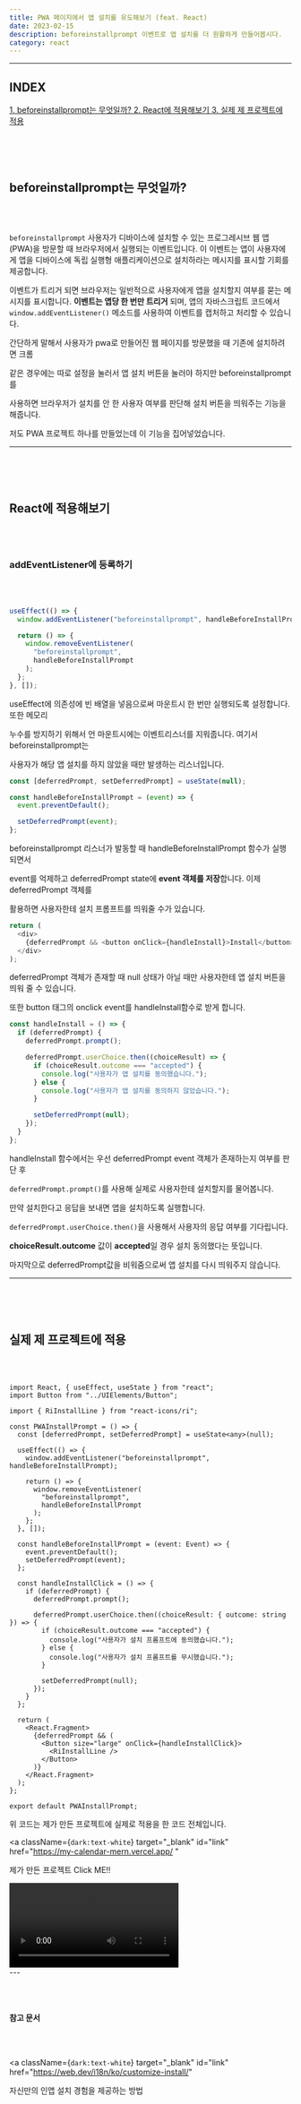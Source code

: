 ---
title: PWA 페이지에서 앱 설치를 유도해보기 (feat. React)
date: 2023-02-15
description: beforeinstallprompt 이벤트로 앱 설치를 더 원활하게 만들어봅시다.
category: react
---

---

<div class="mokcha">
  <div class="mokcha-container">
    <h2>INDEX</h2>
    <a href="#1" class="mokcha-container__list">
      1. beforeinstallprompt는 무엇일까?
    </a>
    <a href="#2" class="mokcha-container__list">
      2. React에 적용해보기
    </a>
    <a href="#3" class="mokcha-container__list">
      3. 실제 제 프로젝트에 적용
    </a>
  </div>
</div>

<h2 id="1"></h2>

<br></br>

<h2 id="1" className={`dark:text-white text-center`}>
  beforeinstallprompt는 무엇일까?
</h2>

<br></br>

`beforeinstallprompt` 사용자가 디바이스에 설치할 수 있는 프로그레시브 웹 앱(PWA)을 방문할 때 브라우저에서 실행되는 이벤트입니다. 이 이벤트는 앱이 사용자에게 앱을 디바이스에 독립 실행형 애플리케이션으로 설치하라는 메시지를 표시할 기회를 제공합니다.

이벤트가 트리거 되면 브라우저는 일반적으로 사용자에게 앱을 설치할지 여부를 묻는 메시지를 표시합니다. <b>이벤트는 앱당 한 번만 트리거</b> 되며, 앱의 자바스크립트 코드에서
`window.addEventListener()` 메소드를 사용하여 이벤트를 캡처하고 처리할 수 있습니다.

간단하게 말해서 사용자가 pwa로 만들어진 웹 페이지를 방문했을 때 기존에 설치하려면 크롬

같은 경우에는 따로 설정을 눌러서 앱 설치 버튼을 눌러야 하지만 beforeinstallprompt를

사용하면 브라우저가 설치를 안 한 사용자 여부를 판단해 설치 버튼을 띄워주는 기능을 해줍니다.

저도 PWA 프로젝트 하나를 만들었는데 이 기능을 집어넣었습니다.

---

<h2 id="2"></h2>

<br></br>

<h2 id="2" className={`dark:text-white text-center`}>
  React에 적용해보기
</h2>

<br></br>

<h3 className={`dark:text-white`}>addEventListener에 등록하기</h3>
<br></br>

```js showLineNumbers
useEffect(() => {
  window.addEventListener("beforeinstallprompt", handleBeforeInstallPrompt);

  return () => {
    window.removeEventListener(
      "beforeinstallprompt",
      handleBeforeInstallPrompt
    );
  };
}, []);
```

useEffect에 의존성에 빈 배열을 넣음으로써 마운트시 한 번만 실행되도록 설정합니다. 또한 메모리

누수를 방지하기 위해서 언 마운트시에는 이벤트리스너를 지워줍니다. 여기서 beforeinstallprompt는

사용자가 해당 앱 설치를 하지 않았을 때만 발생하는 리스너입니다.

```js showLineNumbers
const [deferredPrompt, setDeferredPrompt] = useState(null);

const handleBeforeInstallPrompt = (event) => {
  event.preventDefault();

  setDeferredPrompt(event);
};
```

beforeinstallprompt 리스너가 발동할 때 handleBeforeInstallPrompt 함수가 실행되면서

event를 억제하고 deferredPrompt state에 <b>event 객체를 저장</b>합니다. 이제 deferredPrompt 객체를

활용하면 사용자한테 설치 프롬프트를 띄워줄 수가 있습니다.

```js showLineNumbers
return (
  <div>
    {deferredPrompt && <button onClick={handleInstall}>Install</button>}
  </div>
);
```

deferredPrompt 객체가 존재할 때 null 상태가 아닐 때만 사용자한테 앱 설치 버튼을 띄워 줄 수 있습니다.

또한 button 태그의 onclick event를 handleInstall함수로 받게 합니다.

```js showLineNumbers
const handleInstall = () => {
  if (deferredPrompt) {
    deferredPrompt.prompt();

    deferredPrompt.userChoice.then((choiceResult) => {
      if (choiceResult.outcome === "accepted") {
        console.log("사용자가 앱 설치를 동의했습니다.");
      } else {
        console.log("사용자가 앱 설치를 동의하지 않았습니다.");
      }

      setDeferredPrompt(null);
    });
  }
};
```

handleInstall 함수에서는 우선 deferredPrompt event 객체가 존재하는지 여부를 판단 후

`deferredPrompt.prompt()`를 사용해 실제로 사용자한테 설치할지를 물어봅니다.

만약 설치한다고 응답을 보내면 앱을 설치하도록 실행합니다.

`deferredPrompt.userChoice.then()`을 사용해서 사용자의 응답 여부를 기다립니다.

<b>choiceResult.outcome</b> 값이 <b>accepted</b>일 경우 설치 동의했다는
뜻입니다.

마지막으로 deferredPrompt값을 비워줌으로써 앱 설치를 다시 띄워주지 않습니다.

---

<h2 id="3"></h2>

<br></br>

<h2 id="3" className={`dark:text-white text-center`}>
  실제 제 프로젝트에 적용
</h2>

<br></br>

```js:PWAInstallPrompt.tsx showLineNumbers
import React, { useEffect, useState } from "react";
import Button from "../UIElements/Button";

import { RiInstallLine } from "react-icons/ri";

const PWAInstallPrompt = () => {
  const [deferredPrompt, setDeferredPrompt] = useState<any>(null);

  useEffect(() => {
    window.addEventListener("beforeinstallprompt", handleBeforeInstallPrompt);

    return () => {
      window.removeEventListener(
        "beforeinstallprompt",
        handleBeforeInstallPrompt
      );
    };
  }, []);

  const handleBeforeInstallPrompt = (event: Event) => {
    event.preventDefault();
    setDeferredPrompt(event);
  };

  const handleInstallClick = () => {
    if (deferredPrompt) {
      deferredPrompt.prompt();

      deferredPrompt.userChoice.then((choiceResult: { outcome: string }) => {
        if (choiceResult.outcome === "accepted") {
          console.log("사용자가 설치 프롬프트에 동의했습니다.");
        } else {
          console.log("사용자가 설치 프롬프트를 무시했습니다.");
        }

        setDeferredPrompt(null);
      });
    }
  };

  return (
    <React.Fragment>
      {deferredPrompt && (
        <Button size="large" onClick={handleInstallClick}>
          <RiInstallLine />
        </Button>
      )}
    </React.Fragment>
  );
};

export default PWAInstallPrompt;
```

위 코드는 제가 만든 프로젝트에 실제로 적용을 한 코드 전체입니다.

<a
  className={`dark:text-white`}
  target="_blank"
  id="link"
  href="https://my-calendar-mern.vercel.app/
"
>
  제가 만든 프로젝트 Click ME!!
</a>

<div className={`flex justify-center`}>
  <video
    controls
    width="60%"
    src="https://user-images.githubusercontent.com/75124028/218914623-2ac68653-3016-46ec-a7d2-bffaa05c3221.mp4"
  ></video>
</div>
---

<br></br>

<b>참고 문서</b>

<br></br>

<a
  className={`dark:text-white`}
  target="_blank"
  id="link"
  href="https://web.dev/i18n/ko/customize-install/"
>
  자신만의 인앱 설치 경험을 제공하는 방법
</a>
